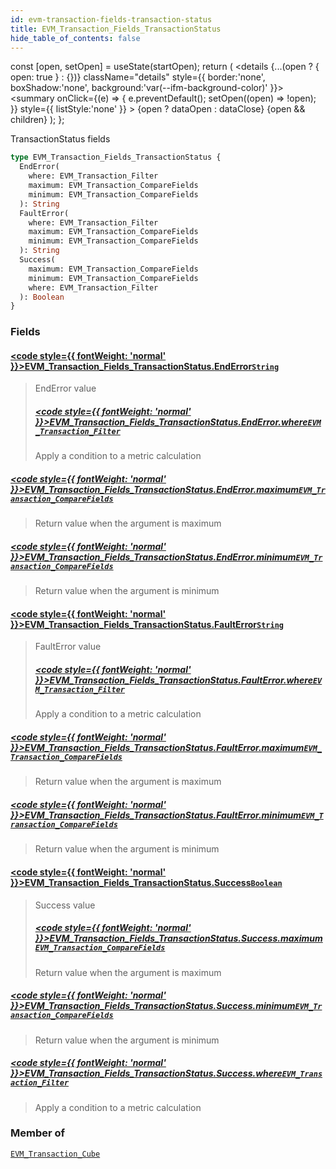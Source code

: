 ```yaml
---
id: evm-transaction-fields-transaction-status
title: EVM_Transaction_Fields_TransactionStatus
hide_table_of_contents: false
---
```







  const [open, setOpen] = useState(startOpen);
  return (
    <details {...(open ? { open: true } : {})} className="details" style={{ border:'none', boxShadow:'none', background:'var(--ifm-background-color)' }}>
      <summary
        onClick={(e) => {
          e.preventDefault();
          setOpen((open) => !open);
        }}
        style={{ listStyle:'none' }}
      >
      {open ? dataOpen : dataClose}
      </summary>
      {open && children}
    </details>
  );
};




TransactionStatus fields


```graphql
type EVM_Transaction_Fields_TransactionStatus {
  EndError(
    where: EVM_Transaction_Filter
    maximum: EVM_Transaction_CompareFields
    minimum: EVM_Transaction_CompareFields
  ): String
  FaultError(
    where: EVM_Transaction_Filter
    maximum: EVM_Transaction_CompareFields
    minimum: EVM_Transaction_CompareFields
  ): String
  Success(
    maximum: EVM_Transaction_CompareFields
    minimum: EVM_Transaction_CompareFields
    where: EVM_Transaction_Filter
  ): Boolean
}
```




### Fields

#### [<code style={{ fontWeight: 'normal' }}>EVM_Transaction_Fields_TransactionStatus.<b>EndError</b></code>](#)<Bullet />[`String`](/docs/graphql-reference/scalars/string) <Badge class="secondary" text="scalar"/>
> EndError value
> ##### [<code style={{ fontWeight: 'normal' }}>EVM_Transaction_Fields_TransactionStatus.EndError.<b>where</b></code>](#)<Bullet />[`EVM_Transaction_Filter`](/docs/graphql-reference/inputs/evm-transaction-filter) <Badge class="secondary" text="input"/>
> Apply a condition to a metric calculation
> 

##### [<code style={{ fontWeight: 'normal' }}>EVM_Transaction_Fields_TransactionStatus.EndError.<b>maximum</b></code>](#)<Bullet />[`EVM_Transaction_CompareFields`](/docs/graphql-reference/enums/evm-transaction-compare-fields) <Badge class="secondary" text="enum"/>
> Return value when the argument is maximum
> 

##### [<code style={{ fontWeight: 'normal' }}>EVM_Transaction_Fields_TransactionStatus.EndError.<b>minimum</b></code>](#)<Bullet />[`EVM_Transaction_CompareFields`](/docs/graphql-reference/enums/evm-transaction-compare-fields) <Badge class="secondary" text="enum"/>
> Return value when the argument is minimum
> 

#### [<code style={{ fontWeight: 'normal' }}>EVM_Transaction_Fields_TransactionStatus.<b>FaultError</b></code>](#)<Bullet />[`String`](/docs/graphql-reference/scalars/string) <Badge class="secondary" text="scalar"/>
> FaultError value
> ##### [<code style={{ fontWeight: 'normal' }}>EVM_Transaction_Fields_TransactionStatus.FaultError.<b>where</b></code>](#)<Bullet />[`EVM_Transaction_Filter`](/docs/graphql-reference/inputs/evm-transaction-filter) <Badge class="secondary" text="input"/>
> Apply a condition to a metric calculation
> 

##### [<code style={{ fontWeight: 'normal' }}>EVM_Transaction_Fields_TransactionStatus.FaultError.<b>maximum</b></code>](#)<Bullet />[`EVM_Transaction_CompareFields`](/docs/graphql-reference/enums/evm-transaction-compare-fields) <Badge class="secondary" text="enum"/>
> Return value when the argument is maximum
> 

##### [<code style={{ fontWeight: 'normal' }}>EVM_Transaction_Fields_TransactionStatus.FaultError.<b>minimum</b></code>](#)<Bullet />[`EVM_Transaction_CompareFields`](/docs/graphql-reference/enums/evm-transaction-compare-fields) <Badge class="secondary" text="enum"/>
> Return value when the argument is minimum
> 

#### [<code style={{ fontWeight: 'normal' }}>EVM_Transaction_Fields_TransactionStatus.<b>Success</b></code>](#)<Bullet />[`Boolean`](/docs/graphql-reference/scalars/boolean) <Badge class="secondary" text="scalar"/>
> Success value
> ##### [<code style={{ fontWeight: 'normal' }}>EVM_Transaction_Fields_TransactionStatus.Success.<b>maximum</b></code>](#)<Bullet />[`EVM_Transaction_CompareFields`](/docs/graphql-reference/enums/evm-transaction-compare-fields) <Badge class="secondary" text="enum"/>
> Return value when the argument is maximum
> 

##### [<code style={{ fontWeight: 'normal' }}>EVM_Transaction_Fields_TransactionStatus.Success.<b>minimum</b></code>](#)<Bullet />[`EVM_Transaction_CompareFields`](/docs/graphql-reference/enums/evm-transaction-compare-fields) <Badge class="secondary" text="enum"/>
> Return value when the argument is minimum
> 

##### [<code style={{ fontWeight: 'normal' }}>EVM_Transaction_Fields_TransactionStatus.Success.<b>where</b></code>](#)<Bullet />[`EVM_Transaction_Filter`](/docs/graphql-reference/inputs/evm-transaction-filter) <Badge class="secondary" text="input"/>
> Apply a condition to a metric calculation
> 



### Member of

[`EVM_Transaction_Cube`](/docs/graphql-reference/objects/evm-transaction-cube)  <Badge class="secondary" text="object"/>

